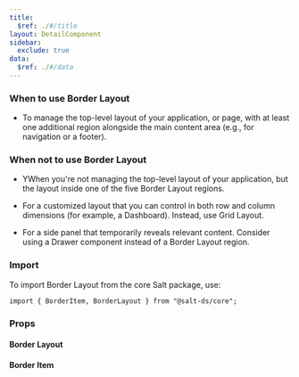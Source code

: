 ```yaml
---
title:
  $ref: ./#/title
layout: DetailComponent
sidebar:
  exclude: true
data:
  $ref: ./#/data
---
```


### When to use Border Layout

- To manage the top-level layout of your application, or page, with at least one additional region alongside the main content area (e.g., for navigation or a footer).

### When not to use Border Layout

- YWhen you're not managing the top-level layout of your application, but the layout inside one of the five Border Layout regions.

- For a customized layout that you can control in both row and column dimensions (for example, a Dashboard). Instead, use Grid Layout.

- For a side panel that temporarily reveals relevant content. Consider using a Drawer component instead of a Border Layout region.

### Import

To import Border Layout from the core Salt package, use:

```
import { BorderItem, BorderLayout } from "@salt-ds/core";
```

### Props

#### Border Layout

<PropsTable componentName="BorderLayout" />

#### Border Item

<PropsTable componentName="BorderItem" />
